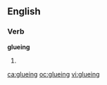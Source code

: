 ==English==

===Verb===
'''glueing'''

# {{obsolete spelling of|gluing}}

[[ca:glueing]]
[[oc:glueing]]
[[vi:glueing]]